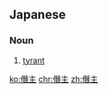 ==Japanese==
{{ja-kanjitab}}

===Noun===
{{ja-noun|せんしゅ}}

# [[tyrant]]

[[ko:僭主]]
[[chr:僭主]]
[[zh:僭主]]